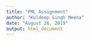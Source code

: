 ```yaml
---
title: "PML Assignment"
author: "Kuldeep Singh Meena"
date: "August 26, 2019"
output: html_document
---
```

